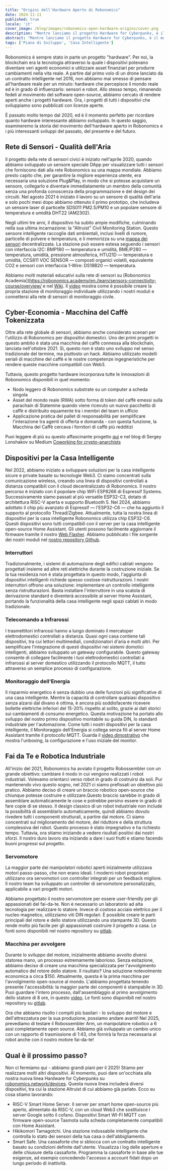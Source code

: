 ```yaml
---
title: "Origini dell'Hardware Aperto di Robonomics"
date: 2024-11-11
published: true
locale: 'it'
cover_image: /blog/images/robonomics-open-hardware-origins/cover.png
description: "Mentre lanciamo il progetto Hardware for Cyberpunks, è il momento di riflettere sul nostro percorso hardware dal 2020. Questo saggio esplorerà il movimento dell'hardware aperto di Robonomics."
abstract: "Mentre lanciamo il progetto Hardware for Cyberpunks, è il momento di riflettere sul nostro percorso hardware dal 2020. Questo saggio esplorerà il movimento dell'hardware aperto di Robonomics."
tags: ['Piano di Sviluppo', 'Casa Intelligente']
---
```


Robonomics è sempre stato in parte un progetto "hardware". Per noi, la blockchain era la tecnologia attraverso la quale i dispositivi potevano diventare veri agenti economici e utilizzare asset finanziari per produrre cambiamenti nella vita reale. A partire dal primo volo di un drone lanciato da un contratto intelligente nel 2016, non abbiamo mai smesso di pensare all'hardware reale per un minuto: hardware che percepisce il mondo reale ed è in grado di influenzarlo: sensori e robot. Allo stesso tempo, rimanendo fedeli al movimento del software open-source, abbiamo cercato di rendere aperti anche i progetti hardware. Ora, i progetti di tutti i dispositivi che sviluppiamo sono pubblicati con licenze aperte.

È passato molto tempo dal 2020, ed è il momento perfetto per ricordare quanto hardware interessante abbiamo sviluppato. In questo saggio, esamineremo la storia del movimento dell'hardware aperto in Robonomics e i più interessanti sviluppi del passato, del presente e del futuro.

## Rete di Sensori - Qualità dell'Aria

Il progetto della rete di sensori civici è iniziato nell'aprile 2020, quando abbiamo sviluppato un sensore speciale DApp per visualizzare tutti i sensori che forniscono dati alla rete Robonomics su una mappa mondiale. Abbiamo presto capito che, per garantire la migliore esperienza utente, era necessaria una soluzione Plug&Play, in modo che si potesse acquistare un sensore, collegarlo e diventare immediatamente un membro della comunità senza una profonda conoscenza della programmazione e del design dei circuiti. Nel agosto 2021 è iniziato il lavoro su un sensore di qualità dell'aria e solo pochi mesi dopo abbiamo ottenuto il primo prototipo, che includeva un sensore laser di particelle SDS011 PM2.5/PM10 e un popolare sensore di temperatura e umidità DHT22 (AM2302).

<RbImage zoom src="/blog/images/robonomics-open-hardware-origins/air-quality-station.jpg" alt="Hardware di qualità dell'aria della rete di sensori" />

Negli ultimi tre anni, il dispositivo ha subito ampie modifiche, culminando nella sua ultima incarnazione: la "Altruist" Civil Monitoring Station. Questo sensore intelligente raccoglie dati ambientali, inclusi livelli di rumore, particelle di polvere e temperatura, e li memorizza su una [mappa dei sensori](https://sensors.social/) decentralizzata. La stazione può essere estesa seguendo i sensori con interfaccia I2C: BMP180 — temperatura e umidità, BME/P280 — temperatura, umidità, pressione atmosferica, HTU21D — temperatura e umidità, CCS811 VOC SENSOR — composti organici volatili, equivalente CO2 e sensori con interfaccia 1-Wire: DS18B20 — temperatura.

<RbImage zoom src="/blog/images/robonomics-open-hardware-origins/altruist-hq.jpg" alt="Stazione di monitoraggio civile Altruist" />

Abbiamo molti materiali educativi sulla rete di sensori su [Robonomics Academia](https://robonomics.academy/en./learn/sensors-connectivity-course/overview/ e nel [Wiki](https://wiki.robonomics.network/docs/sds-sensor-connect/). Il [video](https://www.youtube.com/watch?v=OdTd1sacCso) mostra come è possibile creare la propria stazione di monitoraggio individuale utilizzando i nostri moduli e connettersi alla rete di sensori di monitoraggio civile.

## Cyber-Economia - Macchina del Caffè Tokenizzata

Oltre alla rete globale di sensori, abbiamo anche considerato scenari per l'utilizzo di Robonomics per dispositivi domestici. Uno dei primi progetti in questo ambito è stata una macchina del caffè connessa alla blockchain, lanciata nell'ottobre 2021. Sì, questo non è stato uno sviluppo nel senso tradizionale del termine, ma piuttosto un hack. Abbiamo utilizzato modelli seriali di macchine del caffè e le nostre competenze ingegneristiche per rendere queste macchine compatibili con Web3.

<RbImage zoom src="/blog/images/robonomics-open-hardware-origins/robonomics-coffee-maker.jpg" alt="robonomics-coffee-maker" />

Tuttavia, questo progetto hardware incorporava tutte le innovazioni di Robonomics disponibili in quel momento:

- Nodo leggero di Robonomics substrate su un computer a scheda singola
- Asset del mondo reale (RWA) sotto forma di token del caffè emessi sulla parachain di Statemine quando viene ricevuto un nuovo pacchetto di caffè e distribuito equamente tra i membri del team in ufficio
- Applicazione pratica del pallet di responsabilità per semplificare l'interazione tra agenti di offerta e domanda - con questa funzione, la Macchina del Caffè cercava i fornitori di caffè più redditizi

Puoi leggere di più su questo affascinante progetto [qui](https://robonomics.network/cases/blockchain-coffee-machine/) e nel blog di Sergey Lonshakov su Medium [Coworking for crypto-anarchists](https://blog.aira.life/coworking-for-crypto-anarchists-p1-5ebecb252f2d)

## Dispositivi per la Casa Intelligente

Nel 2022, abbiamo iniziato a sviluppare soluzioni per la casa intelligente sicure e private basate su tecnologie Web3. Ci siamo concentrati sulla comunicazione wireless, creando una linea di dispositivi controllati a distanza compatibili con il cloud decentralizzato di Robonomics. Il nostro percorso è iniziato con il popolare chip WiFi ESP8266 di Espressif Systems. Successivamente siamo passati al più versatile ESP32-C3, dotato di architettura RISC-V aperta e supporto Bluetooth 5. Nel 2024, abbiamo adottato il chip più avanzato di Espressif — l'ESP32-C6 — che ha aggiunto il supporto al protocollo Thread/Zigbee. Attualmente, tutta la nostra linea di dispositivi per la casa intelligente Robonomics utilizza chip ESP32-C6. Questi dispositivi sono tutti compatibili con il server per la casa intelligente open-source Home Assistant. Gli utenti possono facilmente aggiornare il firmware tramite il nostro [Web Flasher](https://webflasher.robonomics.network/). Abbiamo pubblicato i file sorgente dei nostri moduli nel [nostro repository Github](https://github.com/airalab/hardware).

### Interruttori

Tradizionalmente, i sistemi di automazione degli edifici cablati vengono progettati insieme ad altre reti elettriche durante la costruzione iniziale. Se la tua residenza non è stata progettata in questo modo, l'aggiunta di dispositivi intelligenti richiede spesso costose ristrutturazioni. I nostri interruttori offrono una soluzione: implementare un controllo intelligente senza ristrutturazioni. Basta installare l'interruttore in una scatola di derivazione standard e diventerà accessibile al server Home Assistant, portando la funzionalità della casa intelligente negli spazi cablati in modo tradizionale.

<RbImage zoom src="/blog/images/robonomics-open-hardware-origins/2-gang-switch.jpg" alt="" />

### Telecomando a Infrarossi

I trasmettitori infrarossi hanno a lungo dominato il mercatoper elettrodomestici controllati a distanza. Quasi ogni casa contiene tali dispositivi, tra cui lettori multimediali, condizionatori d'aria e molti altri. Per semplificare l'integrazione di questi dispositivi nei sistemi domotici intelligenti, abbiamo sviluppato un gateway configurabile. Questo gateway consente di collegare facilmente i tuoi elettrodomestici controllati a infrarossi al server domestico utilizzando il protocollo MQTT, il tutto attraverso un semplice processo di configurazione.

<RbImage zoom src="/blog/images/robonomics-open-hardware-origins/ir-remote-control.jpg" alt="Telecomando a infrarossi" />

### Monitoraggio dell'Energia

Il risparmio energetico è senza dubbio una delle funzioni più significative di una casa intelligente. Mentre la capacità di controllare qualsiasi dispositivo senza alzarsi dal divano è ottima, è ancora più soddisfacente ricevere bollette elettriche inferiori del 15-20% rispetto al solito, grazie ai dati storici sui cambiamenti di consumo energetico. Questa motivazione ha portato allo sviluppo del nostro primo dispositivo montabile su guida DIN, lo standard industriale per l'automazione. Come tutti i nostri dispositivi per la casa intelligente, il Monitoraggio dell'Energia si collega senza fili al server Home Assistant tramite il protocollo MQTT. Guarda il [video dimostrativo](https://www.youtube.com/watch?v=xtXIsORJGP0) che mostra l'unboxing, la configurazione e l'uso iniziale del monitor.

<RbImage zoom src="/blog/images/robonomics-open-hardware-origins/energy-monitor.jpg" alt="Monitoraggio dell'Energia" />


## Fai da Te e Robotica Industriale

All'inizio del 2021, Robonomics ha avviato il progetto Robossembler con un grande obiettivo: cambiare il modo in cui vengono realizzati i robot industriali. Volevamo orientarci verso robot in grado di costruirsi da soli. Pur mantenendo vivo questo sogno, nel 2021 ci siamo prefissati un obiettivo più pratico. Abbiamo deciso di creare un braccio robotico open-source che chiunque potesse costruire e utilizzare.Questo braccio sarebbe in grado di assemblare automaticamente le cose e potrebbe persino essere in grado di fare copie di se stesso. Il design classico di un robot industriale non include la possibilità di assemblarlo automaticamente, quindi abbiamo dovuto rivedere tutti i componenti strutturali, a partire dal motore. Ci siamo concentrati sul miglioramento del motore, del riduttore e della struttura complessiva del robot. Questo processo è stato impegnativo e ha richiesto tempo. Tuttavia, ora stiamo iniziando a vedere risultati positivi dai nostri sforzi. Il nostro duro lavoro sta iniziando a dare i suoi frutti e stiamo facendo buoni progressi sul progetto.

### Servomotore

La maggior parte dei manipolatori robotici aperti inizialmente utilizzava motori passo-passo, che non erano ideali. I moderni robot proprietari utilizzano ora servomotori con controller integrati per un feedback migliore. Il nostro team ha sviluppato un controller di servomotore personalizzato, applicabile a vari progetti motori.


<RbImage zoom src="/blog/images/robonomics-open-hardware-origins/robossembler-servo-reducer-exploding-view-01.jpg" alt="Vista esplosa del servomotore Robossembler" />

<RbImage zoom src="/blog/images/robonomics-open-hardware-origins/servo.jpg" alt="Servomotore Robossembler" />

Abbiamo progettato il nostro servomotore per essere user-friendly per gli appassionati del fai-da-te. Non è necessario un laboratorio ad alta tecnologia per realizzare lo statore. Invece di costoso acciaio elettrico per il nucleo magnetico, utilizziamo viti DIN regolari. È possibile creare le parti principali del rotore e dello statore utilizzando una stampante 3D. Questo rende molto più facile per gli appassionati costruire il progetto a casa. Le fonti sono disponibili nel nostro repository su [gitlab](https://gitlab.com/robossembler/servo).

### Macchina per avvolgere

Durante lo sviluppo del motore, inizialmente abbiamo avvolto diversi statorea mano, un processo estremamente laborioso. Senza esitazione, abbiamo deciso di creare una macchina specializzata per l'avvolgimento automatico del rotore dello statore. Il risultato? Una soluzione notevolmente economica a circa $150. Attualmente, questa è la prima macchina per l'avvolgimento open-source al mondo. L'abbiamo progettata tenendo presente l'accessibilità: la maggior parte dei componenti è stampabile in 3D. Puoi guardare l'intero processo, dall'assemblaggio al primo avvolgimento dello statore di 8 ore, in questo [video](https://youtu.be/5glGYkbpT6w?si=H6iFg7i56K8elXjw). Le fonti sono disponibili nel nostro repository su [gitlab](https://gitlab.com/robossembler/cnc/motor-wire-winder).

<RbImage zoom src="/blog/images/robonomics-open-hardware-origins/winder.jpg" alt="Avvolgitore di filo per motore" />

Ora che abbiamo risolto i compiti più basilari - lo sviluppo del motore e dell'attrezzatura per la sua produzione, possiamo andare avanti! Nel 2025, prevediamo di testare il Robossembler Arm, un manipolatore robotico a 6 assi completamente open source. Abbiamo già sviluppato un cambio unico con un rapporto di trasmissione di 1:43, che fornirà la forza necessaria al robot anche con il nostro motore fai-da-te!

<RbImage zoom src="/blog/images/robonomics-open-hardware-origins/robossembler-arm.jpg" alt="Braccio Robossembler" />


## Qual è il prossimo passo?

Non ci fermiamo qui - abbiamo grandi piani per il 2025! Stiamo per realizzare molti altri dispositivi. Al momento, puoi dare un'occhiata alla nostra nuova linea Hardware for Cyberpunks su [robonomics.network/devices](https://robonomics.network/devices/). Questa nuova linea includerà diversi dispositivi, tra cui la stazione Altruist di cui abbiamo già parlato. Ecco su cosa stiamo lavorando:

- RISC-V Smart Home Server. Il server per smart home open-source più aperto, alimentato da RISC-V, con un cloud Web3 che sostituisce i server Google sotto il cofano. Dispositivi Smart WI-FI MQTT con firmware open-source Tasmota sulla scheda completamente compatibili con Home Assistant.
- Hikikomori Tamagotchi. Una stazione indossabile intelligente che controlla lo stato dei sensori della tua casa o dell'abbigliamento.
- Smart Safe. Una cassaforte che si sblocca con un contratto intelligente basato su condizioni definite dall'utente. Visualizza i log delle aperture e delle chiusure della cassaforte. Programma la cassaforte in base alle tue esigenze, ad esempio concedendo l'accesso a account fidati dopo un lungo periodo di inattività.